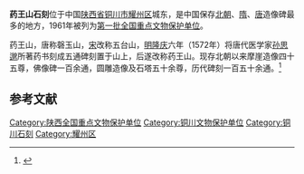 {{coord|34|54|29|N|109|00|04|E|display=title|scale:10000}}
{{文物保护单位
| 级别 = 全国
| 名称 = 药王山石刻
| 图片 = 
| 所在 = {{CHN}}[[陕西省|陕西省]][[铜川市|铜川市]]
| 分类 = 石刻及其他
| 时代 = 隋至明
| 编号 = [[第一批全国重点文物保护单位|第一批]]第128项
| 登录 = 1961年3月4日
}}
'''药王山石刻'''位于中国[[陕西省|陕西省]][[铜川市|铜川市]][[耀州区|耀州区]]城东，是中国保存[[北朝|北朝]]、[[隋朝|隋]]、[[唐朝|唐]]造像碑最多的地方，1961年被列为[[第一批全国重点文物保护单位|第一批全国重点文物保护单位]]。

药王山，唐称磬玉山，[[宋朝|宋]]改称五台山，[[明朝|明]][[隆庆_(明朝)|隆庆]]六年（1572年）将唐代医学家[[孙思邈|孙思邈]]所著药书刻成五通碑刻置于山上，后遂改称药王山。现存北朝以来摩崖造像四十五尊，佛像碑一百余通，圆雕造像及石塔五十余尊，历代碑刻一百五十余通。<ref>{{Cite book |title=全国重点文物保护单位（第一至第五批）·第Ⅲ卷 |publisher=文物出版社 |year=2004 |isbn=7-5010-1525-2 |pages=349 }}</ref>

==参考文献==
{{reflist}}

{{陕西全国重点文物保护单位}}

{{DEFAULTSORT:Y}}
[[Category:陕西全国重点文物保护单位|Category:陕西全国重点文物保护单位]]
[[Category:铜川文物保护单位|Category:铜川文物保护单位]]
[[Category:铜川石刻|Category:铜川石刻]]
[[Category:耀州区|Category:耀州区]]